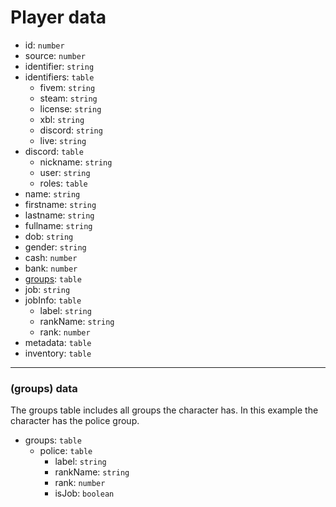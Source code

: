 # Player data

* id: `number`
* source: `number`
* identifier: `string`
* identifiers: `table`
    * fivem: `string`
    * steam: `string`
    * license: `string`
    * xbl: `string`
    * discord: `string`
    * live: `string`
* discord: `table`
    * nickname: `string`
    * user: `string`
    * roles: `table`
* name: `string`
* firstname: `string`
* lastname: `string`
* fullname: `string`
* dob: `string`
* gender: `string`
* cash: `number`
* bank: `number`
* [groups](#groups-data): `table`
* job: `string`
* jobInfo: `table`
    * label: `string`
    * rankName: `string`
    * rank: `number`
* metadata: `table`
* inventory: `table`

---

### (groups) data
The groups table includes all groups the character has. In this example the character has the police group.
* groups: `table`
    * police: `table`
        * label: `string`
        * rankName: `string`
        * rank: `number`
        * isJob: `boolean`
